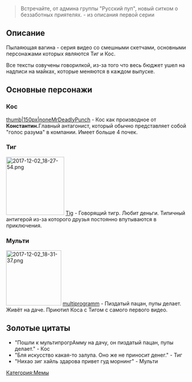 {{Мемы
|title1=Пылающая вагина
|image1=[[Файл:2017-12-02_17-16-55.png|thumb|left]]
|год=2013
|ссылка=[https://www.youtube.com/watch?v=JzSiHF-zmwo&list=PLZTd1q1YI_1PNLwUhbOq5Ntkv_GiZtyDU&index=1 Плейлист]
}}
<blockquote>Встречайте, от админа группы "Русский пуп", новый ситком о беззаботных приятелях. - из описания первой серии</blockquote>
==Описание==
Пылаяющая вагина - серия видео со смешными скетчами, основными персонажами которых являются Тиг и Кос.

Все тексты озвучены говорилкой, из-за того что весь бюджет ушел на надписи на майках, которые меняются в каждом выпуске.
==Основные персонажи==
==='''Кос'''===
[[Файл:2017-12-02_18-27-42.png|thumb|150px|none]][[MrDeadlyPunch]] - Кос как производное от '''Константин. '''Главный антагонист, который обычно представляет собой "голос разума" в компании. Имеет больше 4 почек.

=== '''Тиг''' ===
[[File:2017-12-02 18-27-54.png|none|thumb|158x158px]]
[[Tig]] - Говорящий тигр. Любит деньги. Типичный антигерой из-за которого друзья постоянно впутываются в приключения.

=== '''Мульти''' ===
[[File:2017-12-02 18-31-37.png|none|thumb|150x150px]]
[[multiprogramm]] - Пиздатый пацан, пупы делает. Живёт на даче. Приютил Коса с Тигом с самого первого видео.

==Золотые цитаты==
* "Пошли к мультипрогрАмму на дачу, он пиздатый пацан, пупы делает." - Кос
* "Бля искусство какая-то залупа. Оно же не приносит денег." - Тиг
* "Нихао зиг хайль здарова привет гуд морнинг" - Мульти
[[Категория:Мемы]]
